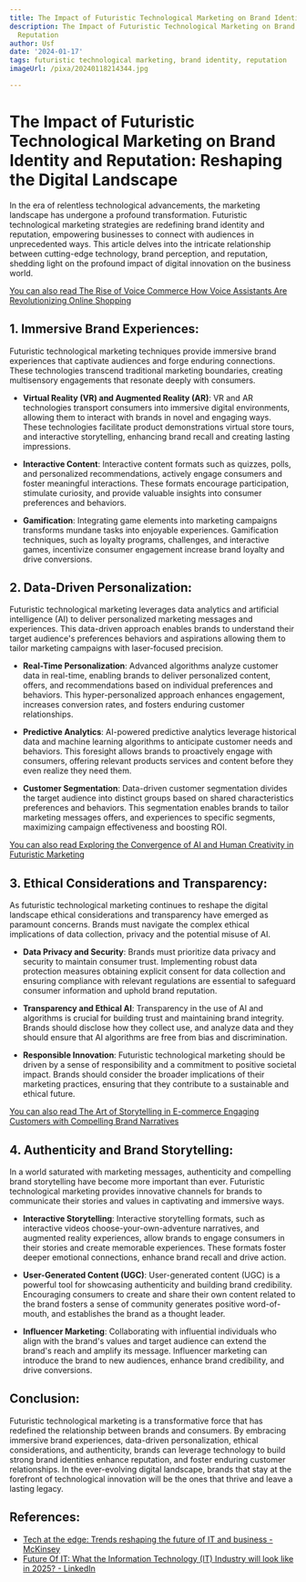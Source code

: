 ```yaml
---
title: The Impact of Futuristic Technological Marketing on Brand Identity and Reputation
description: The Impact of Futuristic Technological Marketing on Brand Identity and
  Reputation
author: Usf
date: '2024-01-17'
tags: futuristic technological marketing, brand identity, reputation
imageUrl: /pixa/20240118214344.jpg

---
```

# The  Impact of Futuristic Technological Marketing on Brand Identity and Reputation: Reshaping the Digital Landscape

In the  era of relentless technological  advancements, the marketing landscape  has undergone a profound  transformation. Futuristic technological marketing strategies are redefining brand identity and reputation, empowering businesses  to connect with audiences in  unprecedented ways. This article delves into the intricate relationship between cutting-edge technology, brand perception, and reputation, shedding light on the profound impact of digital innovation on  the business world.

[You  can also read The Rise of Voice Commerce How Voice  Assistants Are Revolutionizing Online Shopping](The%20Rise%20of%20Voice%20Commerce%20How%20Voice%20Assistants%20Are%20Revolutionizing%20Online%20Shopping)


##  1. Immersive Brand Experiences:

Futuristic technological marketing techniques provide immersive brand  experiences that captivate audiences  and forge enduring connections. These technologies transcend  traditional marketing boundaries, creating multisensory engagements that resonate deeply with  consumers.

- **Virtual  Reality (VR) and Augmented Reality (AR)**: VR and AR technologies transport consumers into immersive  digital environments, allowing  them to interact with brands in novel and engaging  ways. These technologies facilitate product demonstrations virtual store tours, and interactive storytelling, enhancing brand recall and creating lasting impressions.

- **Interactive Content**: Interactive content formats such as quizzes, polls, and personalized recommendations, actively engage consumers and foster meaningful interactions. These formats  encourage  participation, stimulate curiosity, and provide valuable insights into consumer preferences and behaviors.

- **Gamification**: Integrating game elements into marketing campaigns transforms mundane tasks into enjoyable experiences.  Gamification techniques, such as loyalty programs, challenges, and interactive  games, incentivize  consumer engagement increase brand loyalty and drive conversions.

## 2. Data-Driven  Personalization:

Futuristic technological marketing leverages data analytics  and artificial intelligence (AI) to deliver personalized marketing messages and experiences. This data-driven approach enables brands to understand their target audience's preferences behaviors and aspirations allowing them to tailor marketing  campaigns with laser-focused precision.

- **Real-Time Personalization**: Advanced algorithms analyze customer data in real-time, enabling  brands to deliver personalized content,  offers, and recommendations  based on  individual preferences  and behaviors. This  hyper-personalized approach enhances engagement, increases conversion rates, and fosters enduring customer relationships.

-  **Predictive  Analytics**: AI-powered  predictive analytics leverage historical data and machine learning algorithms  to anticipate  customer needs and behaviors. This foresight allows brands to proactively engage with consumers, offering relevant products services and content before they even realize they need them.

- **Customer Segmentation**: Data-driven customer segmentation divides the target audience into distinct groups based on shared characteristics preferences and behaviors. This segmentation enables brands to tailor marketing messages offers, and experiences to specific segments, maximizing  campaign effectiveness and boosting ROI.

[You can also read Exploring the Convergence of AI and Human Creativity in Futuristic Marketing](Exploring%20the%20Convergence%20of%20AI%20and%20Human%20Creativity%20in%20Futuristic%20Marketing)


## 3. Ethical Considerations and Transparency:

As futuristic technological marketing continues to reshape the  digital landscape ethical considerations and transparency  have emerged as paramount concerns. Brands must navigate  the complex ethical implications of data collection, privacy and the potential misuse of AI.

- **Data  Privacy and Security**:  Brands must prioritize data privacy and  security  to maintain consumer trust.  Implementing robust data protection measures obtaining explicit consent for data collection and ensuring  compliance with relevant regulations are essential to safeguard consumer information and uphold brand reputation.

- **Transparency and Ethical AI**: Transparency in the use of AI and algorithms is crucial for building trust and maintaining  brand integrity. Brands should  disclose how they collect  use, and analyze data and they  should ensure that AI algorithms are free from bias and discrimination.

- **Responsible Innovation**: Futuristic technological marketing should be driven by a sense of responsibility and  a  commitment  to  positive societal impact.  Brands should consider the broader implications of their marketing  practices, ensuring that they  contribute to a sustainable and ethical future.

[You can also read The  Art of Storytelling in E-commerce Engaging Customers with Compelling Brand Narratives](The%20Art%20of%20Storytelling%20in%20E-commerce%20Engaging%20Customers%20with%20Compelling%20Brand%20Narratives)


## 4. Authenticity and Brand Storytelling:

In a world saturated  with marketing messages, authenticity and compelling brand storytelling have become more important than ever. Futuristic technological marketing provides innovative channels for brands to communicate their stories and values in captivating and immersive ways.

- **Interactive Storytelling**: Interactive storytelling formats, such as interactive videos choose-your-own-adventure narratives, and augmented reality experiences, allow brands to engage consumers in their stories and create memorable experiences. These formats foster deeper  emotional connections, enhance brand recall and drive action.

- **User-Generated Content (UGC)**: User-generated content (UGC) is a powerful tool for showcasing authenticity  and building brand credibility. Encouraging consumers to create and share their own  content related to the  brand fosters a sense of community generates positive word-of-mouth,  and  establishes the brand as a  thought leader.

- **Influencer  Marketing**: Collaborating with influential individuals who align with the  brand's values  and target audience can  extend the brand's reach and amplify its message. Influencer marketing can introduce the brand to new audiences, enhance brand credibility, and drive conversions.

## Conclusion:

Futuristic technological marketing is a transformative force that has  redefined  the relationship between  brands and  consumers. By embracing immersive  brand experiences, data-driven  personalization, ethical considerations, and authenticity, brands can leverage technology to build strong brand identities enhance reputation, and foster enduring customer relationships.  In the  ever-evolving digital landscape, brands that stay  at the forefront of technological innovation will be the ones that thrive  and leave a lasting legacy.

## References:
- [Tech at the edge: Trends reshaping the future of IT and business - McKinsey](https://www.mckinsey.com/capabilities/mckinsey-digital/our-insights/tech-at-the-edge-trends-reshaping-the-future-of-it-and-business)
- [Future Of IT: What the Information Technology (IT) Industry will look like in 2025? - LinkedIn](https://www.linkedin.com/pulse/future-what-information-technology-industry-look-like-2025)
